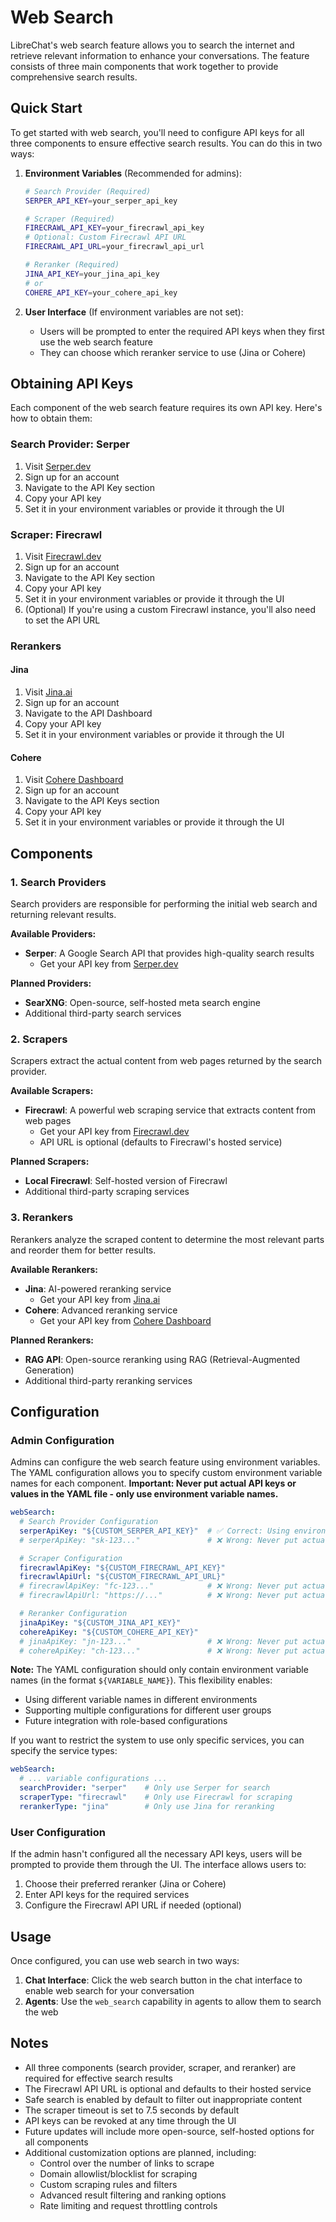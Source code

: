 # Web Search

LibreChat's web search feature allows you to search the internet and retrieve relevant information to enhance your conversations. The feature consists of three main components that work together to provide comprehensive search results.

## Quick Start

To get started with web search, you'll need to configure API keys for all three components to ensure effective search results. You can do this in two ways:

1. **Environment Variables** (Recommended for admins):
   ```bash
   # Search Provider (Required)
   SERPER_API_KEY=your_serper_api_key

   # Scraper (Required)
   FIRECRAWL_API_KEY=your_firecrawl_api_key
   # Optional: Custom Firecrawl API URL
   FIRECRAWL_API_URL=your_firecrawl_api_url

   # Reranker (Required)
   JINA_API_KEY=your_jina_api_key
   # or
   COHERE_API_KEY=your_cohere_api_key
   ```

2. **User Interface** (If environment variables are not set):
   - Users will be prompted to enter the required API keys when they first use the web search feature
   - They can choose which reranker service to use (Jina or Cohere)

## Obtaining API Keys

Each component of the web search feature requires its own API key. Here's how to obtain them:

### Search Provider: Serper

1. Visit [Serper.dev](https://serper.dev/api-key)
2. Sign up for an account
3. Navigate to the API Key section
4. Copy your API key
5. Set it in your environment variables or provide it through the UI

### Scraper: Firecrawl

1. Visit [Firecrawl.dev](https://docs.firecrawl.dev/introduction#api-key)
2. Sign up for an account
3. Navigate to the API Key section
4. Copy your API key
5. Set it in your environment variables or provide it through the UI
6. (Optional) If you're using a custom Firecrawl instance, you'll also need to set the API URL

### Rerankers

#### Jina
1. Visit [Jina.ai](https://jina.ai/api-dashboard/)
2. Sign up for an account
3. Navigate to the API Dashboard
4. Copy your API key
5. Set it in your environment variables or provide it through the UI

#### Cohere
1. Visit [Cohere Dashboard](https://dashboard.cohere.com/welcome/login)
2. Sign up for an account
3. Navigate to the API Keys section
4. Copy your API key
5. Set it in your environment variables or provide it through the UI

## Components

### 1. Search Providers

Search providers are responsible for performing the initial web search and returning relevant results.

**Available Providers:**
- **Serper**: A Google Search API that provides high-quality search results
  - Get your API key from [Serper.dev](https://serper.dev/api-key)

**Planned Providers:**
- **SearXNG**: Open-source, self-hosted meta search engine
- Additional third-party search services

### 2. Scrapers

Scrapers extract the actual content from web pages returned by the search provider.

**Available Scrapers:**
- **Firecrawl**: A powerful web scraping service that extracts content from web pages
  - Get your API key from [Firecrawl.dev](https://docs.firecrawl.dev/introduction#api-key)
  - API URL is optional (defaults to Firecrawl's hosted service)

**Planned Scrapers:**
- **Local Firecrawl**: Self-hosted version of Firecrawl
- Additional third-party scraping services

### 3. Rerankers

Rerankers analyze the scraped content to determine the most relevant parts and reorder them for better results.

**Available Rerankers:**
- **Jina**: AI-powered reranking service
  - Get your API key from [Jina.ai](https://jina.ai/api-dashboard/)
- **Cohere**: Advanced reranking service
  - Get your API key from [Cohere Dashboard](https://dashboard.cohere.com/welcome/login)

**Planned Rerankers:**
- **RAG API**: Open-source reranking using RAG (Retrieval-Augmented Generation)
- Additional third-party reranking services

## Configuration

### Admin Configuration

Admins can configure the web search feature using environment variables. The YAML configuration allows you to specify custom environment variable names for each component. **Important: Never put actual API keys or values in the YAML file - only use environment variable names.**

```yaml
webSearch:
  # Search Provider Configuration
  serperApiKey: "${CUSTOM_SERPER_API_KEY}"  # ✅ Correct: Using environment variable name
  # serperApiKey: "sk-123..."               # ❌ Wrong: Never put actual API keys here

  # Scraper Configuration
  firecrawlApiKey: "${CUSTOM_FIRECRAWL_API_KEY}"
  firecrawlApiUrl: "${CUSTOM_FIRECRAWL_API_URL}"
  # firecrawlApiKey: "fc-123..."            # ❌ Wrong: Never put actual API keys here
  # firecrawlApiUrl: "https://..."          # ❌ Wrong: Never put actual URLs here

  # Reranker Configuration
  jinaApiKey: "${CUSTOM_JINA_API_KEY}"
  cohereApiKey: "${CUSTOM_COHERE_API_KEY}"
  # jinaApiKey: "jn-123..."                 # ❌ Wrong: Never put actual API keys here
  # cohereApiKey: "ch-123..."               # ❌ Wrong: Never put actual API keys here
```

**Note:** The YAML configuration should only contain environment variable names (in the format `${VARIABLE_NAME}`). This flexibility enables:
- Using different variable names in different environments
- Supporting multiple configurations for different user groups
- Future integration with role-based configurations

If you want to restrict the system to use only specific services, you can specify the service types:

```yaml
webSearch:
  # ... variable configurations ...
  searchProvider: "serper"    # Only use Serper for search
  scraperType: "firecrawl"    # Only use Firecrawl for scraping
  rerankerType: "jina"        # Only use Jina for reranking
```

### User Configuration

If the admin hasn't configured all the necessary API keys, users will be prompted to provide them through the UI. The interface allows users to:

1. Choose their preferred reranker (Jina or Cohere)
2. Enter API keys for the required services
3. Configure the Firecrawl API URL if needed (optional)

## Usage

Once configured, you can use web search in two ways:

1. **Chat Interface**: Click the web search button in the chat interface to enable web search for your conversation
2. **Agents**: Use the `web_search` capability in agents to allow them to search the web

## Notes

- All three components (search provider, scraper, and reranker) are required for effective search results
- The Firecrawl API URL is optional and defaults to their hosted service
- Safe search is enabled by default to filter out inappropriate content
- The scraper timeout is set to 7.5 seconds by default
- API keys can be revoked at any time through the UI
- Future updates will include more open-source, self-hosted options for all components
- Additional customization options are planned, including:
  - Control over the number of links to scrape
  - Domain allowlist/blocklist for scraping
  - Custom scraping rules and filters
  - Advanced result filtering and ranking options
  - Rate limiting and request throttling controls 